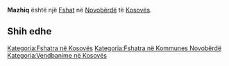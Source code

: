 {{Fshat në Kosovës
 | Emri                = Mazhiq
| sqi_N_name = Mazhiq
| sqi_N_FULL_NAME_RO = Mazhiq
| sqi_N_FULL_NAME_ND_RO = Mazhiq
| sqi_N_SORT_NAME_RG = MAZHIQ
| sqi_N_FULL_NAME_RG = Mazhiq
| sqi_N_FULL_NAME_ND_RG = Mazhiq
| srp_N_name = Mažić
| srp_N_FULL_NAME_RO = Mažić
| srp_N_FULL_NAME_ND_RO = Mazic
| srp_N_SORT_NAME_RG = MAZIC
| srp_N_FULL_NAME_RG = Mažić
| srp_N_FULL_NAME_ND_RG = Mazic
| srp_NS_name = Мажић
| srp_NS_FULL_NAME_RO = Мажић
| srp_NS_FULL_NAME_ND_RO = Мажић
| srp_NS_SORT_NAME_RG = МАЖИЋ
| srp_NS_FULL_NAME_RG = Мажић
| srp_NS_FULL_NAME_ND_RG = Мажић
| srp_V_name = Mašić
| srp_V_FULL_NAME_RO = Mašić Mažići Mažiq
| srp_V_FULL_NAME_ND_RO = Masic Mazici Maziq
| srp_V_SORT_NAME_RG = MASIC MAZICI MAZIQ
| srp_V_FULL_NAME_RG = Mašić Mažići Mažiq
| srp_V_FULL_NAME_ND_RG = Masic Mazici Maziq

 | Emri (Rasa dhanore) = 
 | Figura              = 
 | Shteti              = Kosovo
 | Komuna              = Novobërdë
 | Kodi postar         = 
 | Sipërfaqja          = 

 | Popullsia           = 

 | Regj. i popullsisë  = 
 | Dend. e popullsisë  = 
 | Faqja zyrtare       = 
 <!--- Koordinatat ----> 
 | Gjerësia            = 42.929722
 | Gjatësia            = 20.943333
 | Lartësia            = 
}}
'''Mazhiq''' është një [[Fshat]] në [[Novobërdë]] të [[Kosovës]].

<!-- == Gjeografia == -->
<!-- == Historia == -->
<!-- == Demografia == -->
== Shih edhe ==
{{Komuna Novobërdë}}
{{Kosovo-Administrata-Cung}}

[[Kategoria:Fshatra në Kosovës]]
[[Kategoria:Fshatra në Kommunes Novobërdë]]
[[Kategoria:Vendbanime në Kosovës]]